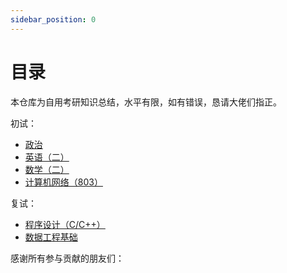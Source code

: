 ```yaml
---
sidebar_position: 0
---
```


# 目录

本仓库为自用考研知识总结，水平有限，如有错误，恳请大佬们指正。

初试：

+ [政治](/politics)
+ [英语（二）](/english)
+ [数学（二）](/math)
+ [计算机网络（803）](/network)

复试：

+ [程序设计（C/C++）](/programming)
+ [数据工程基础](/data-engineering)

感谢所有参与贡献的朋友们：

<Contributors />
